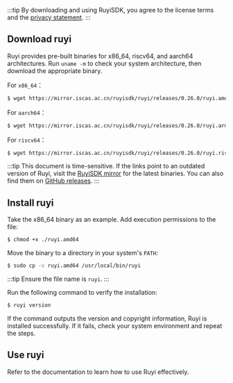 
:::tip
By downloading and using RuyiSDK, you agree to the license terms and the [privacy statement](https://ruyisdk.org/docs/legal/privacyPolicy/).
:::

## Download ruyi

Ruyi provides pre-built binaries for x86_64, riscv64, and aarch64 architectures. Run ``uname -m`` to check your system architecture, then download the appropriate binary.

For ``x86_64``：

```bash
$ wget https://mirror.iscas.ac.cn/ruyisdk/ruyi/releases/0.26.0/ruyi.amd64
```

For ``aarch64``：

```bash
$ wget https://mirror.iscas.ac.cn/ruyisdk/ruyi/releases/0.26.0/ruyi.arm64
```

For ``riscv64``：

```bash
$ wget https://mirror.iscas.ac.cn/ruyisdk/ruyi/releases/0.26.0/ruyi.riscv64
```

:::tip
This document is time-sensitive. If the links point to an outdated version of Ruyi, visit the [RuyiSDK mirror](https://mirror.iscas.ac.cn/ruyisdk/ruyi/releases/) for the latest binaries. You can also find them on [GitHub releases](https://github.com/ruyisdk/ruyi/releases).
:::

## Install ruyi

Take the x86_64 binary as an example. Add execution permissions to the file:

```bash
$ chmod +x ./ruyi.amd64
```

Move the binary to a directory in your system's ``PATH``:

```bash
$ sudo cp -v ruyi.amd64 /usr/local/bin/ruyi
```

:::tip
Ensure the file name is ``ruyi``.
:::

Run the following command to verify the installation:

```bash
$ ruyi version
```

If the command outputs the version and copyright information, Ruyi is installed successfully. If it fails, check your system environment and repeat the steps.

## Use ruyi

Refer to the documentation to learn how to use Ruyi effectively.


